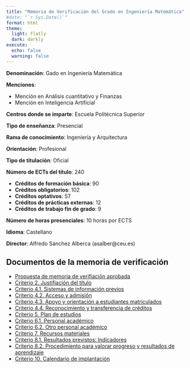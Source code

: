 ```yaml
---
title: "Memoria de Verificación del Grado en Ingeniería Matemática"
#date: "`r Sys.Date()`"
format: html
theme:
  light: flatly
  dark: darkly
execute: 
  echo: false
  warning: false
---
```


**Denominación**: Gado en Ingeniería Matemática 

**Menciones**: 

- Mención en Análisis cuantitativo y Finanzas
- Mención en Inteligencia Artificial 

**Centros donde se imparte**: Escuela Politécnica Superior

**Tipo de enseñanza**: Presencial 

**Rama de conocimiento**: Ingeniería y Arquitectura 

**Orientación**: Profesional 

**Tipo de titulación**: Oficial

**Número de ECTs del título**: 240

- **Créditos de formación básica**: 90
- **Créditos obligatorios**: 102
- **Créditos optativos**: 57
- **Créditos de prácticas externas**: 12
- **Créditos de trabajo fin de grado**: 9

**Número de horas presenciales**: 10 horas por ECTS 

**Idioma**: Castellano

**Director**: Alfredo Sánchez Alberca (asalber@ceu.es) 

## Documentos de la memoria de verificación

- [Propuesta de memoria de verifiación aprobada](./doc/propuesta memoria verificacion aprobada.pdf)
- [Criterio 2. Justifiación del título](./doc/Criterio 2 Justificación del título.pdf)
- [Criterio 4.1. Sistemas de información previos](./doc/Criterio 4.1 Sistemas de Información Previo.pdf)
- [Criterio 4.2. Acceso y admisión](./doc/Criterio 4.2 Acceso y Admisión.pdf)
- [Criterio 4.3. Apoyo y orientación a estudiantes matriculados](./doc/Criterio 4.3 Apoyo Orientacion Estudiantes Matriculados.pdf)
- [Criterio 4.4. Reconocimiento y transferencia de créditos](./doc/Criterio 4.4 Reconocimiento y Transferencia Créditos.pdf)
- [Criterio 5. Plan de estudios](./doc/Criterio 5 Plan de estudios.pdf)
- [Criterio 6.1. Personal académico](./doc/Criterio 6.1 Personal academico.pdf)
- [Criterio 6.2. Otro personal académico](./doc/Criterio 6.2 Otro personal académico.pdf)
- [Criterio 7. Recursos materiales](./doc/Criterio 7 Recursos Materiales.pdf)
- [Criterio 8.1. Resultados previstos: Indicadores](./doc/Criterio 8.1 Resultados previstos indicadores.pdf)
- [Criterio 8.2. Procedimiento para valorar progreso y resultados de aprendizaje ](./doc/Criterio 8.2 Procedimiento para valorar progreso y resultados de aprendizaje.pdf)
- [Criterio 10. Calendario de implantación](./doc/Criterio 10 Calendario de Implantación.pdf)



